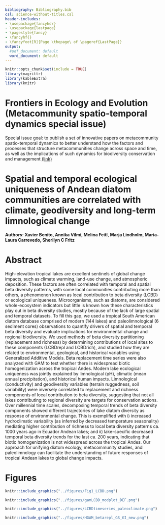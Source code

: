 ```yaml
---
bibliography: Bibliography.bib
csl: science-without-titles.csl
header-includes:
- \usepackage{fancyhdr}
- \usepackage{lastpage}
- \pagestyle{fancy}
- \fancyhf{}
- \fancyfoot[R]{Page \thepage\ of \pageref{LastPage}}
output:
  #pdf_document: default
  word_document: default
---
```


```r
knitr::opts_chunk$set(include = TRUE)
library(magrittr)
library(kableExtra)
library(knitr)
```

# Frontiers in Ecology and Evolution (Metacommunity spatio-temporal dynamics special issue)

Special issue goal: to publish a set of innovative papers on metacommunity spatio-temporal dynamics to better understand how the factors and processes that structure metacommunities change across space and time, as well as the implications of such dynamics for biodiversity conservation and management [(link)](https://www.frontiersin.org/research-topics/11574/metacommunity-spatio-temporal-dynamics-conservation-and-management-implications#overview)

# Spatial and temporal ecological uniqueness of Andean diatom communities are correlated with climate, geodiversity and long-term limnological change
**Authors: Xavier Benito, Annika Vilmi, Melina Feitl, Marja Lindholm, Maria-Laura Carrevedo, Sherilyn C Fritz**

# Abstract
High-elevation tropical lakes are excellent sentinels of global change impacts, such as climate warming, land-use change, and atmospheric deposition. These factors are often correlated with temporal and spatial beta diversity patterns, with some local communities contributing more than others, a phenomenon known as local contribution to beta diversity (LCBD) or ecological uniqueness. Microorganisms, such as diatoms, are considered whole-ecosystem indicators but little is known how these characteristics play out in beta diversity studies, mostly because of the lack of large spatial and temporal datasets. To fill this gap, we used a tropical South American diatom database comprised of modern (144 lakes) and paleolimnological (6 sediment cores) observations to quantify drivers of spatial and temporal beta diversity and evaluate implications for environmental change and regional biodiversity. We used methods of beta diversity partitioning (replacement and richness) by determining contributions of local sites to these components (LCBDrepl and LCBDrich), and studied how they are related to environmental, geological, and historical variables using Generalized Additive Models. Beta replacement time series were also analyzed with GAM to test whether there is widespread biotic homogenization across the tropical Andes. Modern lake ecological uniqueness was jointly explained by limnological (pH), climatic (mean annual precipitation), and historical human impacts. Limnological (conductivity) and geodiversity variables (terrain ruggedness, soil variability) were inversely correlated to replacement and richness components of local contribution to beta diversity, suggesting that not all lakes contributing to regional diversity are targets for conservation actions. Over millennial time scales, decomposing temporal trends of beta diversity components showed different trajectories of lake diatom diversity as response of environmental change. This is exemplified with i) increased hydroclimatic variability (as inferred by decreased temperature seasonality) mediating higher contribution of richness to local beta diversity patterns ca. 1000 years ago in Ecuador Andean lakes; and ii) lake-specific decreased temporal beta diversity trends for the last ca. 200 years, indicating that biotic homogenization is not widespread across the tropical Andes. Our approach for unifying diatom ecology, metacommunity studies, and paleolimnology can facilitate the understanding of future responses of tropical Andean lakes to global change impacts.

# Figures

```r
knitr::include_graphics("../figures/Fig1_LCBD.png")
```

```r
knitr::include_graphics("../figures/gamLCBD_modplot_DEF.png")
```

```r
knitr::include_graphics("../figures/LCBDtimeseries_paleoclimate.png")
```

```r
knitr::include_graphics("../figures/HGAM_betarepl_GS_GI_new.png")

```


